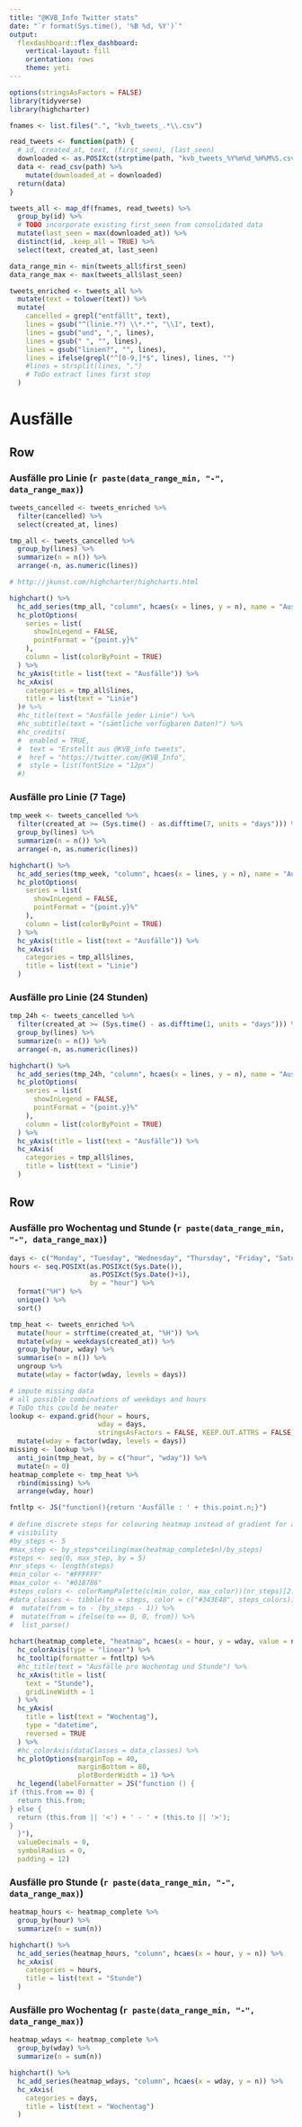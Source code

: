 ```yaml
---
title: "@KVB_Info Twitter stats"
date: "`r format(Sys.time(), '%B %d, %Y')`"
output:
  flexdashboard::flex_dashboard:
    vertical-layout: fill
    orientation: rows
    theme: yeti
---
```


```r
options(stringsAsFactors = FALSE)
library(tidyverse)
library(highcharter)

fnames <- list.files(".", "kvb_tweets_.*\\.csv")

read_tweets <- function(path) {
  # id, created_at, text, (first_seen), (last_seen)
  downloaded <- as.POSIXct(strptime(path, "kvb_tweets_%Y%m%d_%H%M%S.csv", tz = "UTC"))
  data <- read_csv(path) %>%
    mutate(downloaded_at = downloaded)
  return(data)
}

tweets_all <- map_df(fnames, read_tweets) %>%
  group_by(id) %>%
  # TODO incorporate existing first_seen from consolidated data
  mutate(last_seen = max(downloaded_at)) %>%
  distinct(id, .keep_all = TRUE) %>%
  select(text, created_at, last_seen)

data_range_min <- min(tweets_all$first_seen)
data_range_max <- max(tweets_all$last_seen)

tweets_enriched <- tweets_all %>%
  mutate(text = tolower(text)) %>%
  mutate(
    cancelled = grepl("entfällt", text),
    lines = gsub("^(linie.*?) \\*.*", "\\1", text),
    lines = gsub("und", ",", lines),
    lines = gsub(" ", "", lines),
    lines = gsub("linien?", "", lines),
    lines = ifelse(grepl("^[0-9,]*$", lines), lines, "")
    #lines = strsplit(lines, ",")
    # ToDo extract lines first stop
  )

```


Ausfälle {data-orientation=rows}
================================================================================

Row
--------------------------------------------------------------------------------

### Ausfälle pro Linie (`r paste(data_range_min, "-", data_range_max)`)

```r
tweets_cancelled <- tweets_enriched %>%
  filter(cancelled) %>%
  select(created_at, lines)

tmp_all <- tweets_cancelled %>%
  group_by(lines) %>%
  summarize(n = n()) %>%
  arrange(-n, as.numeric(lines))

# http://jkunst.com/highcharter/highcharts.html

highchart() %>% 
  hc_add_series(tmp_all, "column", hcaes(x = lines, y = n), name = "Ausfälle") %>%
  hc_plotOptions(
    series = list(
      showInLegend = FALSE,
      pointFormat = "{point.y}%"
    ),
    column = list(colorByPoint = TRUE)
  ) %>%
  hc_yAxis(title = list(text = "Ausfälle")) %>% 
  hc_xAxis(
    categories = tmp_all$lines,
    title = list(text = "Linie")
  )# %>%
  #hc_title(text = "Ausfälle jeder Linie") %>%
  #hc_subtitle(text = "(sämtliche verfügbaren Daten)") %>% 
  #hc_credits(
  #  enabled = TRUE, 
  #  text = "Erstellt aus @KVB_info tweets",
  #  href = "https://twitter.com/@KVB_Info",
  #  style = list(fontSize = "12px")
  #)

```

### Ausfälle pro Linie (7 Tage)

```r
tmp_week <- tweets_cancelled %>%
  filter(created_at >= (Sys.time() - as.difftime(7, units = "days"))) %>%
  group_by(lines) %>%
  summarize(n = n()) %>%
  arrange(-n, as.numeric(lines))

highchart() %>% 
  hc_add_series(tmp_week, "column", hcaes(x = lines, y = n), name = "Ausfall") %>%
  hc_plotOptions(
    series = list(
      showInLegend = FALSE,
      pointFormat = "{point.y}%"
    ),
    column = list(colorByPoint = TRUE)
  ) %>%
  hc_yAxis(title = list(text = "Ausfälle")) %>% 
  hc_xAxis(
    categories = tmp_all$lines,
    title = list(text = "Linie")
  )

```

### Ausfälle pro Linie (24 Stunden)

```r
tmp_24h <- tweets_cancelled %>%
  filter(created_at >= (Sys.time() - as.difftime(1, units = "days"))) %>%
  group_by(lines) %>%
  summarize(n = n()) %>%
  arrange(-n, as.numeric(lines))

highchart() %>% 
  hc_add_series(tmp_24h, "column", hcaes(x = lines, y = n), name = "Ausfall") %>%
  hc_plotOptions(
    series = list(
      showInLegend = FALSE,
      pointFormat = "{point.y}%"
    ),
    column = list(colorByPoint = TRUE)
  ) %>%
  hc_yAxis(title = list(text = "Ausfälle")) %>% 
  hc_xAxis(
    categories = tmp_all$lines,
    title = list(text = "Linie")
  )

```

Row
--------------------------------------------------------------------------------

### Ausfälle pro Wochentag und Stunde (`r paste(data_range_min, "-", data_range_max)`)

```r
days <- c("Monday", "Tuesday", "Wednesday", "Thursday", "Friday", "Saturday", "Sunday")
hours <- seq.POSIXt(as.POSIXct(Sys.Date()), 
                    as.POSIXct(Sys.Date()+1), 
                    by = "hour") %>% 
  format("%H") %>% 
  unique() %>%
  sort()

tmp_heat <- tweets_enriched %>%
  mutate(hour = strftime(created_at, "%H")) %>%
  mutate(wday = weekdays(created_at)) %>%
  group_by(hour, wday) %>%
  summarise(n = n()) %>%
  ungroup %>%
  mutate(wday = factor(wday, levels = days))

# impute missing data 
# all possible combinations of weekdays and hours
# ToDo this could be neater
lookup <- expand.grid(hour = hours, 
                      wday = days, 
                      stringsAsFactors = FALSE, KEEP.OUT.ATTRS = FALSE) %>% 
  mutate(wday = factor(wday, levels = days))
missing <- lookup %>% 
  anti_join(tmp_heat, by = c("hour", "wday")) %>% 
  mutate(n = 0)
heatmap_complete <- tmp_heat %>%
  rbind(missing) %>%
  arrange(wday, hour)

fntltp <- JS("function(){return 'Ausfälle : ' + this.point.n;}")
  
# define discrete steps for colouring heatmap instead of gradient for a better 
# visibility
#by_steps <- 5
#max_step <- by_steps*ceiling(max(heatmap_complete$n)/by_steps)
#steps <- seq(0, max_step, by = 5)
#nr_steps <- length(steps)
#min_color <- "#FFFFFF"
#max_color <- "#018786"
#steps_colors <- colorRampPalette(c(min_color, max_color))(nr_steps)[2:nr_steps]
#data_classes <- tibble(to = steps, color = c("#343E48", steps_colors)) %>% 
#  mutate(from = to - (by_steps - 1)) %>% 
#  mutate(from = ifelse(to == 0, 0, from)) %>% 
#  list_parse()
  
hchart(heatmap_complete, "heatmap", hcaes(x = hour, y = wday, value = n)) %>%
  hc_colorAxis(type = "linear") %>%
  hc_tooltip(formatter = fntltp) %>%
  #hc_title(text = "Ausfälle pro Wochentag und Stunde") %>%
  hc_xAxis(title = list(
    text = "Stunde"),
    gridLineWidth = 1
  ) %>%
  hc_yAxis(
    title = list(text = "Wochentag"),
    type = "datetime",
    reversed = TRUE
  ) %>%
  #hc_colorAxis(dataClasses = data_classes) %>%
  hc_plotOptions(marginTop = 40,
                 marginBottom = 80,
                 plotBorderWidth = 1) %>% 
  hc_legend(labelFormatter = JS("function () {
if (this.from == 0) {
  return this.from;
} else { 
  return (this.from || '<') + ' - ' + (this.to || '>');
}
  }"),
  valueDecimals = 0,
  symbolRadius = 0, 
  padding = 12)

```

### Ausfälle pro Stunde (`r paste(data_range_min, "-", data_range_max)`)

```r
heatmap_hours <- heatmap_complete %>%
  group_by(hour) %>%
  summarize(n = sum(n))

highchart() %>%
  hc_add_series(heatmap_hours, "column", hcaes(x = hour, y = n)) %>%
  hc_xAxis(
    categories = hours,
    title = list(text = "Stunde")
  )

```

### Ausfälle pro Wochentag (`r paste(data_range_min, "-", data_range_max)`)

```r
heatmap_wdays <- heatmap_complete %>%
  group_by(wday) %>%
  summarize(n = sum(n))

highchart() %>%
  hc_add_series(heatmap_wdays, "column", hcaes(x = wday, y = n)) %>%
  hc_xAxis(
    categories = days,
    title = list(text = "Wochentag")
  )

```
